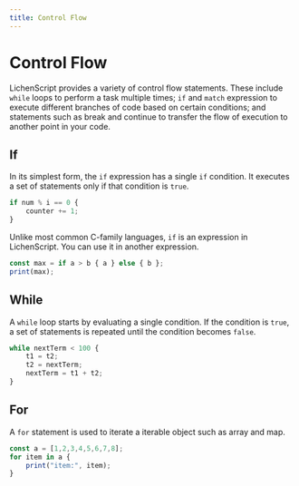 ```yaml
---
title: Control Flow
---
```


# Control Flow

LichenScript provides a variety of control flow statements.
These include `while` loops to perform a task multiple times;
`if` and `match` expression to execute different branches of code based on certain conditions; and statements such as break and continue to transfer the flow of execution to another point in your code.

## If

In its simplest form, the `if` expression has a single `if` condition.
It executes a set of statements only if that condition is `true`.

```js
if num % i == 0 {
    counter += 1;
}
```

Unlike most common C-family languages,
`if` is an expression in LichenScript.
You can use it in another expression.

```js
const max = if a > b { a } else { b };
print(max);
```

## While

A `while` loop starts by evaluating a single condition.
If the condition is `true`,
a set of statements is repeated until the condition becomes `false`.

```js
while nextTerm < 100 {
    t1 = t2;
    t2 = nextTerm;
    nextTerm = t1 + t2;
}
```

## For

A `for` statement is used to iterate a iterable object such as array and map.

```js
const a = [1,2,3,4,5,6,7,8];
for item in a {
    print("item:", item);
}
```
